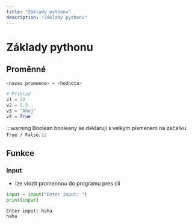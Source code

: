 ```yaml
---
title: "Základy pythonu"
description: "Základy pythonu"
---
```


# Základy pythonu

## Proměnné

```python title="Deklarovaní proměnné"
<nazev promenne> = <hodnota>

# Příklad
v1 = 22
v2 = 5.5
v3 = "Ahoj"
v4 = True
```

:::warning Boolean
booleany se deklarují s velkým písmenem na začátku `True / False`.
:::

## Funkce

### Input

- lze vlozit promennou do programu pres cli

```python
input = input("Enter input: ")
print(input)
```

```cli
Enter input: haha
haha
```
